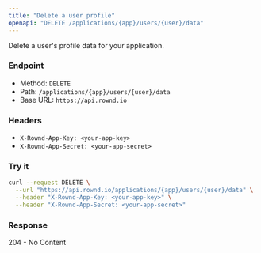 ```yaml
---
title: "Delete a user profile"
openapi: "DELETE /applications/{app}/users/{user}/data"
---
```


Delete a user's profile data for your application.

### Endpoint

- Method: `DELETE`
- Path: `/applications/{app}/users/{user}/data`
- Base URL: `https://api.rownd.io`

### Headers

- `X-Rownd-App-Key: <your-app-key>`
- `X-Rownd-App-Secret: <your-app-secret>`

### Try it

```bash
curl --request DELETE \
  --url "https://api.rownd.io/applications/{app}/users/{user}/data" \
  --header "X-Rownd-App-Key: <your-app-key>" \
  --header "X-Rownd-App-Secret: <your-app-secret>"
```

### Response

204 - No Content

